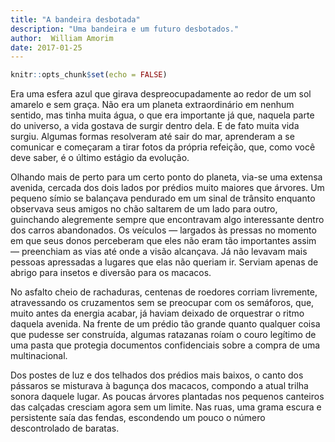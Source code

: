 ```yaml
---
title: "A bandeira desbotada"
description: "Uma bandeira e um futuro desbotados."
author:  William Amorim
date: 2017-01-25
---
```


```r
knitr::opts_chunk$set(echo = FALSE)
```

Era uma esfera azul que girava despreocupadamente ao redor de um sol amarelo e sem graça. Não era um planeta extraordinário em nenhum sentido, mas tinha muita água, o que era importante já que, naquela parte do universo, a vida gostava de surgir dentro dela. E de fato muita vida surgiu. Algumas formas resolveram até sair do mar, aprenderam a se comunicar e começaram a tirar fotos da própria refeição, que, como você deve saber, é o último estágio da evolução.

Olhando mais de perto para um certo ponto do planeta, via-se uma extensa avenida, cercada dos dois lados por prédios muito maiores que árvores. Um pequeno símio se balançava pendurado em um sinal de trânsito enquanto observava seus amigos no chão saltarem de um lado para outro, guinchando alegremente sempre que encontravam algo interessante dentro dos carros abandonados. Os veículos — largados às pressas no momento em que seus donos perceberam que eles não eram tão importantes assim — preenchiam as vias até onde a visão alcançava. Já não levavam mais pessoas apressadas a lugares que elas não queriam ir. Serviam apenas de abrigo para insetos e diversão para os macacos.

No asfalto cheio de rachaduras, centenas de roedores corriam livremente, atravessando os cruzamentos sem se preocupar com os semáforos, que, muito antes da energia acabar, já haviam deixado de orquestrar o ritmo daquela avenida. Na frente de um prédio tão grande quanto qualquer coisa que pudesse ser construída, algumas ratazanas roíam o couro legítimo de uma pasta que protegia documentos confidenciais sobre a compra de uma multinacional.

Dos postes de luz e dos telhados dos prédios mais baixos, o canto dos pássaros se misturava à bagunça dos macacos, compondo a atual trilha sonora daquele lugar. As poucas árvores plantadas nos pequenos canteiros das calçadas cresciam agora sem um limite. Nas ruas, uma grama escura e persistente saía das fendas, escondendo um pouco o número descontrolado de baratas.

Uma águia, que vinha fazendo sombra sobre os carros há algum tempo, voou rasante e capturou uma das ratazanas. A sua destreza encantou o pequeno símio. Ele havia assistido à investida com atenção e agora observava distraído o pássaro se afastar com a vítima muito bem presa entre as garras. Enquanto isso, um dos macacos brincalhões acertou um de seus colegas com um punhado de fezes e saltou pela janela de um carro para se esconder. Ele aterrissou em cima do volante, com as patas traseiras pressionando a buzina. O som desconhecido ecoou pelo vale de concreto. Os pássaros bateram asas, formando uma nuvem negra no topo dos edifícios. Os macacos gritaram, pulando de carro em carro, poste em poste, na direção das portas e janelas. A águia rodopiou no ar, largando seu almoço, e voou para o topo de um prédio. O pequeno símio perdeu o equilíbrio com o susto e despencou. A queda não o teria matado se ele não tivesse batido a cabeça em um retrovisor antes de atingir o chão.

As últimas ondas sonoras da buzina se dissiparam, e a avenida ficou em absoluto silêncio, um silêncio que por muito tempo havia sido impossível, mas que agora combinava com o lugar.

A alguns quarteirões desolados de distância dali, havia uma biblioteca.

Era impossível se aproximar das estantes sem entrar no campo de visão dos vários olhos atentos. Era ainda mais impossível andar pelos corredores sem ser capturado pelos quase infinitos fios de teia. Pareciam funcionar como um sofisticado sistema de segurança, entrelaçados em todas as direções, do chão ao teto do salão.

Nas dezenas de estantes, livros e mais livros — tantos quanto um leitor dedicado levaria três vidas para ler — sumiam lentamente. Cada dia que passava, existia um pouco menos deles. Folha por folha, parágrafo por parágrafo, letra por letra... As traças devoravam os livros, mas não aprendiam nada. Gerações de histórias e conhecimento desaparecendo lentamente, sendo destruídas por seres que não faziam ideia do seu valor. Ou talvez elas soubessem e não davam a mínima.

As aranhas, que se alimentavam principalmente das moscas que não tinham mais quem atazanar, comiam as traças sempre que queriam variar o cardápio. Quando as aranhas morriam, elas eram devoradas pelas formigas, que por sua vez eram alimento de vários outros insetos e alguns pássaros. A cadeia continuava e, aos poucos, cada animal tinha em si uma pequena parte de todo o conhecimento humano.

Qual seria o último livro, o último conhecimento a sobreviver? Talvez fosse um livro de história, matemática ou física. Poderia ser um romance sobre pessoas que queriam ficar juntas, mas não podiam, ou uma receita de bolo de laranja. Talvez fosse o último jornal lançado, com as últimas notícias exageradas daquela civilização ou uma história de quadrinhos sobre heróis de capa. Manuais médicos para o controle de pandemias, bíblias do marketing e biografias de jovens que faziam vídeos na internet. As opções eram imensas, e foi a receita de bolo.

Havia muitas igrejas naquele planeta. Em uma delas, havia um lobo.

A pouca luz que atravessava os intactos cristais pouco iluminava o grande salão. Qualquer pessoa que entrasse ali veria apenas o suficiente para não esbarrar nos bancos aleatoriamente jogados entre a porta e o altar. O lobo havia feito sua cama dentro do confessionário, com algumas almofadas que achara ao vasculhar a sacristia. Ele costumava sair para caçar ao anoitecer, voltando de madrugada sempre com a barriga cheia e a boca pingando sangue.

Ele não sabia disso, mas a sua grande toca era usada muito tempo atrás como um refúgio para pessoas que não gostavam de se sentir sozinhas, que usavam uma ideia, uma abstração, para preencher algum vazio incômodo de suas vidas. Por coincidência, ou não, era exatamente como se sentia.

Fazia meses que ele passava os seus dias deitado no altar, com a cabeça pousada em uma das hastes de uma cruz tombada, esperando a sua parceira voltar. Ela havia saído para caçar e nunca voltou. Ele não tinha muita noção de tempo nem capacidade de prever todas as coisas ruins que poderiam ter acontecido com ela, por isso continuava esperando. Talvez se esquecesse algum dia e abandonasse o seu posto. Talvez um dia ele mesmo não voltasse da caça. Nesse dia, a igreja se tornaria, em fim, um lugar vazio.

Apesar de tantas paisagens absurdamente belas daquele planeta, uma sala pequena e desinteressante era venerada.

Nessa sala, onde decisões importantes eram tomadas por pessoas que eram poderosas somente porque outras pessoas disseram que elas deveriam ser, uma galinha cacarejava ao botar um ovo. O evento agitou as outras galinhas, que batiam as asas animadas. Penas voavam por todos os lados.

A vegetação do jardim tinha invadido o cômodo pelas janelas quebradas. As trepadeiras se apoderavam das paredes, crescendo descontroladamente, muito mais do que a pessoa que a plantou havia planejado. Mas essa pessoa já não estava viva, assim como as pessoas que usavam aquela sala para fazer planos que afetavam somente a vida de outras pessoas, que também já estavam mortas.

Atraído pela confusão, um galo entrou pela janela quebrada e parou diante de um mastro caído, pisando em um pano colorido e desenhado. O cacarejo continuava, e então um ovo pousou sobre a mesa, entre arquivos de documentos militares cheios de decisões erradas. As galinhas se acalmaram e voltaram a se aninhar em silêncio no sofá e no carpete. Vendo a situação controlada, o galo cantou, batendo as asas, imponente. Ele cagou sobre a bandeira desbotada, deu as costas e voltou a ciscar o jardim.

---

**Motivação**: desafio semanal da página "Gente que escreve", no Facebook. 

**Tema**: a bandeira desbotada.
